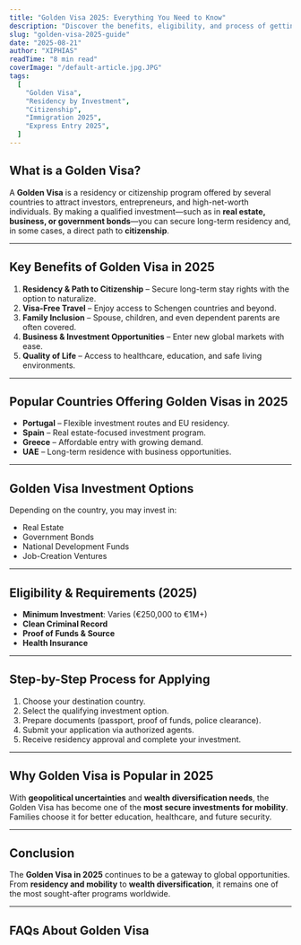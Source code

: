 ```yaml
---
title: "Golden Visa 2025: Everything You Need to Know"
description: "Discover the benefits, eligibility, and process of getting a Golden Visa in 2025. Learn why investors and families are choosing Golden Visas for global mobility and citizenship."
slug: "golden-visa-2025-guide"
date: "2025-08-21"
author: "XIPHIAS"
readTime: "8 min read"
coverImage: "/default-article.jpg.JPG"
tags:
  [
    "Golden Visa",
    "Residency by Investment",
    "Citizenship",
    "Immigration 2025",
    "Express Entry 2025",
  ]
---
```


## What is a Golden Visa?

A **Golden Visa** is a residency or citizenship program offered by several countries to attract investors, entrepreneurs, and high-net-worth individuals. By making a qualified investment—such as in **real estate, business, or government bonds**—you can secure long-term residency and, in some cases, a direct path to **citizenship**.

---

## Key Benefits of Golden Visa in 2025

1. **Residency & Path to Citizenship** – Secure long-term stay rights with the option to naturalize.
2. **Visa-Free Travel** – Enjoy access to Schengen countries and beyond.
3. **Family Inclusion** – Spouse, children, and even dependent parents are often covered.
4. **Business & Investment Opportunities** – Enter new global markets with ease.
5. **Quality of Life** – Access to healthcare, education, and safe living environments.

---

## Popular Countries Offering Golden Visas in 2025

- **Portugal** – Flexible investment routes and EU residency.
- **Spain** – Real estate-focused investment program.
- **Greece** – Affordable entry with growing demand.
- **UAE** – Long-term residence with business opportunities.

---

## Golden Visa Investment Options

Depending on the country, you may invest in:

- Real Estate
- Government Bonds
- National Development Funds
- Job-Creation Ventures

---

## Eligibility & Requirements (2025)

- **Minimum Investment**: Varies (€250,000 to €1M+)
- **Clean Criminal Record**
- **Proof of Funds & Source**
- **Health Insurance**

---

## Step-by-Step Process for Applying

1. Choose your destination country.
2. Select the qualifying investment option.
3. Prepare documents (passport, proof of funds, police clearance).
4. Submit your application via authorized agents.
5. Receive residency approval and complete your investment.

---

## Why Golden Visa is Popular in 2025

With **geopolitical uncertainties** and **wealth diversification needs**, the Golden Visa has become one of the **most secure investments for mobility**. Families choose it for better education, healthcare, and future security.

---

## Conclusion

The **Golden Visa in 2025** continues to be a gateway to global opportunities. From **residency and mobility** to **wealth diversification**, it remains one of the most sought-after programs worldwide.

---

## FAQs About Golden Visa

<FAQItem
  question="Is the Golden Visa permanent?"
  answer="Residency is renewable and may lead to citizenship."
/>

<FAQItem
  question="Can I include my whole family?"
  answer="Yes, most programs include spouse, children, and dependent parents."
/>

<FAQItem
  question="Which is the cheapest Golden Visa program?"
  answer="Greece currently offers the lowest investment threshold (around €250,000)."
/>

